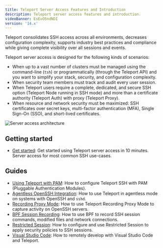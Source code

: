 ```yaml
---
title: Teleport Server Access Features and Introduction
description: Teleport server access features and introduction.
videoBanner: EsEvO5ndNDI
version: '14.x'
---
```


Teleport consolidates SSH access across all environments, decreases
configuration complexity, supports industry best practices and compliance while
giving complete visibility over all sessions and events.

Teleport server access is designed for the following kinds of scenarios:

- When up to a vast number of clusters must be managed using the command-line (`tsh`) or programmatically (through the Teleport API) and you want to simplify your stack, security, and configuration complexity.
- When security team members must track and audit every user session.
- When Teleport users require a complete, dedicated, and secure SSH option (Teleport Node running in SSH mode) and more than a certificate authority (Teleport Auth) with proxy (Teleport Proxy).
- When resource and network security must be maximized: SSH certificates over secret keys, multi-factor authentication (MFA), Single Sign-On (SSO), and short-lived certificates.

![Server access architecture](/assets/architecture-f0eaee84f1.png)

## Getting started

- [Get started](/docs/ver/14.x/server-access/getting-started): Get started using Teleport server access
  in 10 minutes. Server access for most common SSH use-cases.

## Guides

- [Using Teleport with PAM](/docs/ver/14.x/server-access/guides/ssh-pam): How to configure Teleport SSH with PAM (Pluggable Authentication Modules).
- [Agentless OpenSSH Integration](/docs/ver/14.x/server-access/guides/openssh): How to use Teleport in agentless mode on systems with OpenSSH and `sshd`.
- [Recording Proxy Mode](/docs/ver/14.x/server-access/guides/recording-proxy-mode): How to use Teleport Recording Proxy Mode to capture activity on OpenSSH servers.
- [BPF Session Recording](/docs/ver/14.x/server-access/guides/bpf-session-recording): How to use BPF to record SSH session commands, modified files and network connections.
- [Restricted Session](/docs/ver/14.x/server-access/guides/restricted-session): How to configure and use Restricted Session to apply security policies to SSH sessions.
- [Visual Studio Code](/docs/ver/14.x/server-access/guides/vscode): How to remotely develop with Visual Studio Code and Teleport.
